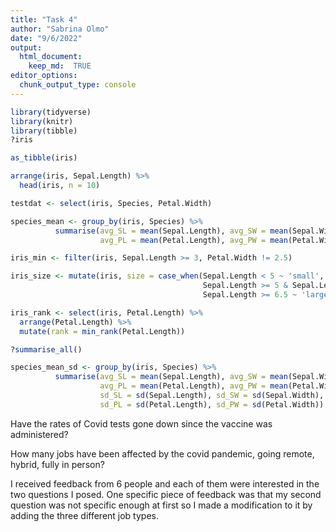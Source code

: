 ```yaml
---
title: "Task 4"
author: "Sabrina Olmo"
date: "9/6/2022"
output: 
  html_document:
    keep_md:  TRUE 
editor_options: 
  chunk_output_type: console
---
```


```r
library(tidyverse)
library(knitr)
library(tibble)
?iris

as_tibble(iris)

arrange(iris, Sepal.Length) %>%
  head(iris, n = 10)

testdat <- select(iris, Species, Petal.Width)

species_mean <- group_by(iris, Species) %>% 
          summarise(avg_SL = mean(Sepal.Length), avg_SW = mean(Sepal.Width), 
                    avg_PL = mean(Petal.Length), avg_PW = mean(Petal.Width))

iris_min <- filter(iris, Sepal.Length >= 3, Petal.Width != 2.5)

iris_size <- mutate(iris, size = case_when(Sepal.Length < 5 ~ 'small',
                                           Sepal.Length >= 5 & Sepal.Length < 6.5  ~ 'medium',
                                           Sepal.Length >= 6.5 ~ 'large'))

iris_rank <- select(iris, Petal.Length) %>%
  arrange(Petal.Length) %>%
  mutate(rank = min_rank(Petal.Length))

?summarise_all()

species_mean_sd <- group_by(iris, Species) %>% 
          summarise(avg_SL = mean(Sepal.Length), avg_SW = mean(Sepal.Width), 
                    avg_PL = mean(Petal.Length), avg_PW = mean(Petal.Width),
                    sd_SL = sd(Sepal.Length), sd_SW = sd(Sepal.Width), 
                    sd_PL = sd(Petal.Length), sd_PW = sd(Petal.Width)) 
```

Have the rates of Covid tests gone down since the vaccine was administered?

How many jobs have been affected by the covid pandemic, going remote, hybrid, fully in person?

I received feedback from 6 people and each of them were interested in the two questions I posed. One specific piece of feedback was that my second question was not specific enough at first so I made a modification to it by adding the three different job types.